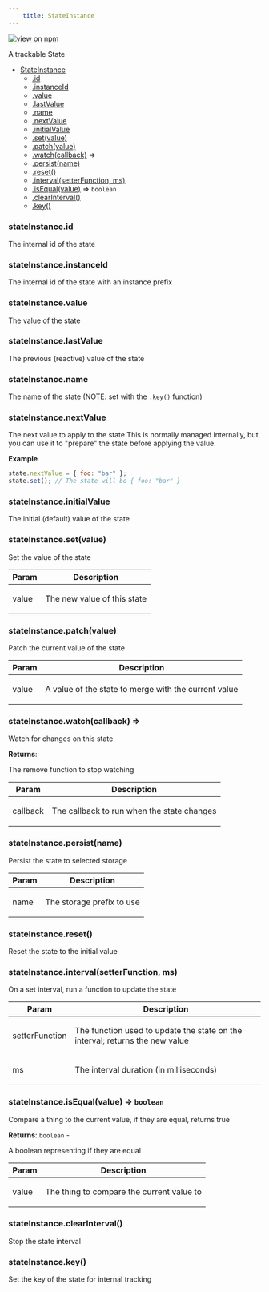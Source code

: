 ```yaml
--- 
	title: StateInstance 
--- 
```


[![view on npm](http://img.shields.io/npm/v/@plexusjs/core.svg)](https://www.npmjs.org/package/@plexusjs/core)

<p>A trackable State</p>


* [StateInstance](#StateInstance)
    * [.id](#StateInstance+id)
    * [.instanceId](#StateInstance+instanceId)
    * [.value](#StateInstance+value)
    * [.lastValue](#StateInstance+lastValue)
    * [.name](#StateInstance+name)
    * [.nextValue](#StateInstance+nextValue)
    * [.initialValue](#StateInstance+initialValue)
    * [.set(value)](#StateInstance+set)
    * [.patch(value)](#StateInstance+patch)
    * [.watch(callback)](#StateInstance+watch) ⇒
    * [.persist(name)](#StateInstance+persist)
    * [.reset()](#StateInstance+reset)
    * [.interval(setterFunction, ms)](#StateInstance+interval)
    * [.isEqual(value)](#StateInstance+isEqual) ⇒ <code>boolean</code>
    * [.clearInterval()](#StateInstance+clearInterval)
    * [.key()](#StateInstance+key)

<a name="StateInstance+id"></a>

### stateInstance.id
<p>The internal id of the state</p>

<a name="StateInstance+instanceId"></a>

### stateInstance.instanceId
<p>The internal id of the state with an instance prefix</p>

<a name="StateInstance+value"></a>

### stateInstance.value
<p>The value of the state</p>

<a name="StateInstance+lastValue"></a>

### stateInstance.lastValue
<p>The previous (reactive) value of the state</p>

<a name="StateInstance+name"></a>

### stateInstance.name
<p>The name of the state (NOTE: set with the <code>.key()</code> function)</p>

<a name="StateInstance+nextValue"></a>

### stateInstance.nextValue
<p>The next value to apply to the state
This is normally managed internally, but you can use it to &quot;prepare&quot; the state before applying the value.</p>

**Example**  
```js
state.nextValue = { foo: "bar" };
state.set(); // The state will be { foo: "bar" }
```
<a name="StateInstance+initialValue"></a>

### stateInstance.initialValue
<p>The initial (default) value of the state</p>

<a name="StateInstance+set"></a>

### stateInstance.set(value)
<p>Set the value of the state</p>


| Param | Description |
| --- | --- |
| value | <p>The new value of this state</p> |

<a name="StateInstance+patch"></a>

### stateInstance.patch(value)
<p>Patch the current value of the state</p>


| Param | Description |
| --- | --- |
| value | <p>A value of the state to merge with the current value</p> |

<a name="StateInstance+watch"></a>

### stateInstance.watch(callback) ⇒
<p>Watch for changes on this state</p>

**Returns**: <p>The remove function to stop watching</p>  

| Param | Description |
| --- | --- |
| callback | <p>The callback to run when the state changes</p> |

<a name="StateInstance+persist"></a>

### stateInstance.persist(name)
<p>Persist the state to selected storage</p>


| Param | Description |
| --- | --- |
| name | <p>The storage prefix to use</p> |

<a name="StateInstance+reset"></a>

### stateInstance.reset()
<p>Reset the state to the initial value</p>

<a name="StateInstance+interval"></a>

### stateInstance.interval(setterFunction, ms)
<p>On a set interval, run a function to update the state</p>


| Param | Description |
| --- | --- |
| setterFunction | <p>The function used to update the state on the interval; returns the new value</p> |
| ms | <p>The interval duration (in milliseconds)</p> |

<a name="StateInstance+isEqual"></a>

### stateInstance.isEqual(value) ⇒ <code>boolean</code>
<p>Compare a thing to the current value, if they are equal, returns true</p>

**Returns**: <code>boolean</code> - <p>A boolean representing if they are equal</p>  

| Param | Description |
| --- | --- |
| value | <p>The thing to compare the current value to</p> |

<a name="StateInstance+clearInterval"></a>

### stateInstance.clearInterval()
<p>Stop the state interval</p>

<a name="StateInstance+key"></a>

### stateInstance.key()
<p>Set the key of the state for internal tracking</p>

